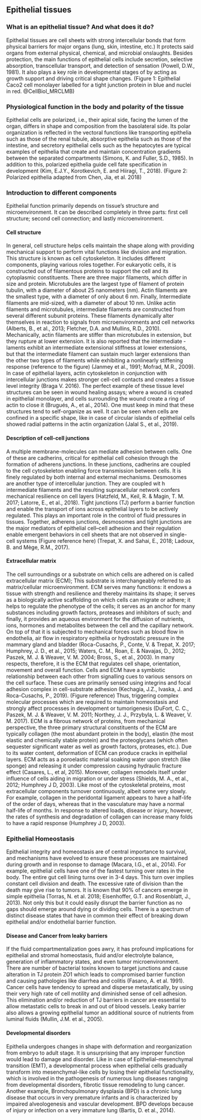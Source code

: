 ## Epithelial tissues

### What is an epithelial tissue? And what does it do?

Epithelial tissues are cell sheets with strong intercellular bonds that form physical barriers for major organs (lung, skin, intestine, etc.) It protects said organs from external physical, chemical, and microbial onslaughts. Besides protection, the main functions of epithelial cells include secretion, selective absorption, transcellular transport, and detection of sensation (Powell, D.W., 1981). It also plays a key role in developmental stages of by acting as growth support and driving critical shape changes. (Figure 1: Epithelial Caco2 cell monolayer labelled for a tight junction protein in blue and nuclei in red. @CellBiol_MRCLMB)

### Physiological function in the body and polarity of the tissue

Epithelial cells are polarized, i.e., their apical side, facing the lumen of the organ, differs in shape and composition from the basolateral side. Its polar organization is reflected in the vectoral functions like transporting epithelia such as those of the renal tubule, absorptive epithelia such as those of the intestine, and secretory epithelial cells such as the hepatocytes are typical examples of epithelia that create and maintain concentration gradients between the separated compartments (Simons, K. and Fuller, S.D., 1985). In addition to this, polarized epithelia guide cell fate specification in development (Kim, E.J.Y., Korotkevich, E. and Hiiragi, T., 2018). (Figure 2: Polarized epithelia adapted from Chen, Jia, et al. 2018)

### Introduction to different components

Epithelial function primarily depends on tissue’s structure and microenvironment. It can be described completely in three parts: first cell structure; second cell connection; and lastly microenvironment.

#### Cell structure

In general, cell structure helps cells maintain the shape along with providing mechanical support to perform vital functions like division and migration. This structure is known as cell cytoskeleton. It includes different components, playing various roles together. For eukaryotic cells, it is constructed out of filamentous proteins to support the cell and its cytoplasmic constituents. There are three major filaments, which differ in size and protein. Microtubules are the largest type of filament of protein tubulin, with a diameter of about 25 nanometers (nm). Actin filaments are the smallest type, with a diameter of only about 6 nm. Finally, Intermediate filaments are mid-sized, with a diameter of about 10 nm. Unlike actin filaments and microtubules, intermediate filaments are constructed from several different subunit proteins. These filaments dynamically alter themselves in reaction to signals from microenvironments and cell networks (Alberts, B., et al., 2013; Fletcher, D.A. and Mullins, R.D., 2010). Mechanically, actin filaments are stiffer than microtubules in extension, but they rupture at lower extension. It is also reported that the intermediate ­ laments exhibit an intermediate extensional stiffness at lower extensions, but that the intermediate filament can sustain much larger extensions than the other two types of filaments while exhibiting a nonlinearly stiffening response (reference to the figure) (Janmey et al., 1991; Mofrad, M.R., 2009).
In case of epithelial layers, actin cytoskeleton in conjunction with intercellular junctions makes stronger cell-cell contacts and creates a tissue level integrity (Braga V. 2016). The perfect example of these tissue level structures can be seen in wound healing assays; where a wound is created in epithelial monolayer, and cells surrounding the wound create a ring of actin to close it (Brugués, A., et al., 2014). One must keep in mind that these structures tend to self-organize as well. It can be seen when cells are confined in a specific shape, like in case of circular islands of epithelial cells showed radial patterns in the actin organization (Jalal S., et al., 2019).

#### Description of cell-cell junctions

A multiple membrane-molecules can mediate adhesion between cells. One of these are cadherins, critical for epithelial cell cohesion through the formation of adherens junctions. In these junctions, cadherins are coupled to the cell cytoskeleton enabling force transmission between cells. It is finely regulated by both internal and external mechanisms. Desmosomes are another type of intercellular junction. They are coupled wit h intermediate filaments and the resulting supracellular network confers mechanical resilience on cell layers (Hatzfeld, M., Keil, R. & Magin, T. M. 2017; Latorre, E., et al., 2018). Tight junctions (TJ) perform a barrier function and enable the transport of ions across epithelial layers to be actively regulated. This plays an important role in the control of fluid pressures in tissues. Together, adherens junctions, desmosomes and tight junctions are the major mediators of epithelial cell–cell adhesion and their regulation enable emergent behaviors in cell sheets that are not observed in single-cell systems (Figure reference here) (Trepat, X. and Sahai, E., 2018; Ladoux, B. and Mège, R.M., 2017).

#### Extracellular matrix

The cell surroundings or a substrate on which cells are adhered on is called extracellular matrix (ECM); This substrate is interchangeably referred to as matrix/cellular microenvironment. ECM serves many functions: it endows a tissue with strength and resilience and thereby maintains its shape; it serves as a biologically active scaffolding on which cells can migrate or adhere; it helps to regulate the phenotype of the cells; it serves as an anchor for many substances including growth factors, proteases and inhibitors of such; and finally, it provides an aqueous environment for the diffusion of nutrients, ions, hormones and metabolites between the cell and the capillary network. On top of that it is subjected to mechanical forces such as blood flow in endothelia, air flow in respiratory epithelia or hydrostatic pressure in the mammary gland and bladder (Roca-Cusachs, P., Conte, V. & Trepat, X. 2017; Humphrey, J. D., et al., 2015; Waters, C. M., Roan, E. & Navajas, D., 2012; Paszek, M. J. & Weaver, V. M. 2004; Bross, S., et al., 2003). In many respects, therefore, it is the ECM that regulates cell shape, orientation, movement and overall function.
Cells and ECM have a symbiotic relationship between each other from signalling cues to various sensors on the cell surface. These cues are primarily sensed using integrins and focal adhesion complex in cell-substrate adhesion (Kechagia, J.Z., Ivaska, J. and Roca-Cusachs, P., 2019).  (Figure reference) Thus, triggering complex molecular processes which are required to maintain homeostasis and strongly affect processes in development or tumorigenesis (DuFort, C. C., Paszek, M. J. & Weaver, V. M. 2011; Northey, J. J., Przybyla, L. & Weaver, V. M. 2017).
ECM is a fibrous network of proteins, from mechanical perspective, the three primary structural constituents of the ECM are typically collagen (the most abundant protein in the body), elastin (the most elastic and chemically stable protein) and the proteoglycans (which often sequester significant water as well as growth factors, proteases, etc.). Due to its water content, deformation of ECM can produce cracks in epithelial layers. ECM acts as a poroelastic material soaking water upon stretch (like sponge) and releasing it under compression causing hydraulic fracture effect (Casares, L., et al, 2015). Moreover, collagen remodels itself under influence of cells aiding in migration or under stress (Shields, M. A., et al., 2012; Humphrey J D, 2003).
Like most of the cytoskeletal proteins, most extracellular components turnover continuously, albeit some very slowly. For example, collagen in the peridontal ligament appears to have a half-life of the order of days, whereas that in the vasculature may have a normal half-life of months. In response to altered loads, disease or injury, however, the rates of synthesis and degradation of collagen can increase many folds to have a rapid response (Humphrey J D, 2003).

### Epithelial Homeostasis

Epithelial integrity and homeostasis are of central importance to survival, and mechanisms have evolved to ensure these processes are maintained during growth and in response to damage (Macara, I.G., et al., 2014). For example, epithelial cells have one of the fastest turning over rates in the body. The entire gut cell lining turns over in 3-4 days. This turn over implies constant cell division and death. The excessive rate of division than the death may give rise to tumors. It is known that 90% of cancers emerge in simple epithelia (Torras, N. et al. 2018; Eisenhoffer, G.T. and Rosenblatt, J., 2013). Not only this but it could easily disrupt the barrier function as no gaps should emerge around dying or dividing cells. There is a spectrum of distinct disease states that have in common their effect of breaking down epithelial and/or endothelial barrier function.

#### Disease and Cancer from leaky barriers

If the fluid compartmentalization goes awry, it has profound implications for epithelial and stromal homeostasis, fluid and/or electrolyte balance, generation of inflammatory states, and even tumor microenvironment. There are number of bacterial toxins known to target junctions and cause alteration in TJ protein ZO1 which leads to compromised barrier function and causing pathologies like diarrhea and colitis (Fasano, A. et al. 1991). Cancer cells have tendency to spread and disperse metastatically, by using their very high rate of cell motility and diminished sense of cell adhesion. This elimination and/or reduction of TJ barriers in cancer are essential to allow metastatic cells to break in and out of blood vessels. Leaky barrier also allows a growing epithelial tumor an additional source of nutrients from luminal fluids (Mullin, J.M. et al., 2005).

#### Developmental disorders

Epithelia undergoes changes in shape with deformation and reorganization from embryo to adult stage. It is unsurprising that any improper function would lead to damage and disorder. Like in case of Epithelial–mesenchymal transition (EMT), a developmental process when epithelial cells gradually transform into mesenchymal-like cells by losing their epithelial functionality, which is involved in the pathogenesis of numerous lung diseases ranging from developmental disorders, fibrotic tissue remodeling to lung cancer. Another example, Bronchopulmonary dysplasia (BPD) is a chronic lung disease that occurs in very premature infants and is characterized by impaired alveologenesis and vascular development. BPD develops because of injury or infection on a very immature lung (Bartis, D. et al., 2014).
 
